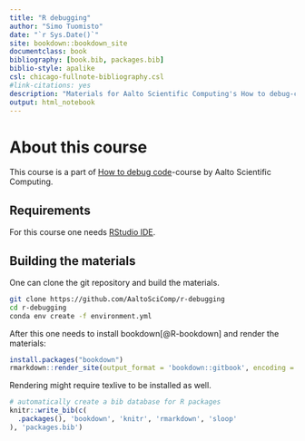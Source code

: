 ```yaml
--- 
title: "R debugging"
author: "Simo Tuomisto"
date: "`r Sys.Date()`"
site: bookdown::bookdown_site
documentclass: book
bibliography: [book.bib, packages.bib]
biblio-style: apalike
csl: chicago-fullnote-bibliography.csl
#link-citations: yes
description: "Materials for Aalto Scientific Computing's How to debug-course, R part"
output: html_notebook
---
```


# About this course

This course is a part of [How to debug code](https://scicomp.aalto.fi/training/scip/debugging-2022/)-course by Aalto Scientific Computing.

## Requirements

For this course one needs [RStudio IDE](https://www.rstudio.com/).

## Building the materials

One can clone the git repository and build the materials. 

```sh
git clone https://github.com/AaltoSciComp/r-debugging
cd r-debugging
conda env create -f environment.yml
```

After this one needs to install bookdown[@R-bookdown] and render the materials:

```r
install.packages("bookdown")
rmarkdown::render_site(output_format = 'bookdown::gitbook', encoding = 'UTF-8')
```

Rendering might require texlive to be installed as well.

```r
# automatically create a bib database for R packages
knitr::write_bib(c(
  .packages(), 'bookdown', 'knitr', 'rmarkdown', 'sloop'
), 'packages.bib')
```
